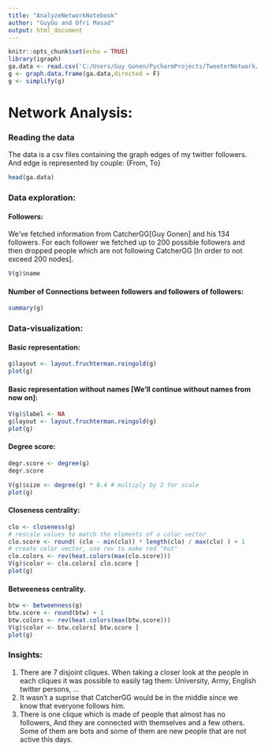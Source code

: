 ```yaml
---
title: "AnalyzeNetworkNotebook"
author: "GuyGo and Ofri Masad"
output: html_document
---
```


```r
knitr::opts_chunk$set(echo = TRUE)
library(igraph)
ga.data <- read.csv('C:/Users/Guy Gonen/PycharmProjects/TweeterNetwork/edges_no_duplicates.csv', header = T)
g <- graph.data.frame(ga.data,directed = F)
g <- simplify(g)
```


# Network Analysis:
### Reading the data
The data is a csv files containing the graph edges of my twitter followers.
And edge is represented by couple: {From, To}
```r
head(ga.data)
```
### Data exploration:
#### Followers:
We've fetched information from CatcherGG[Guy Gonen] and his 134 followers.
For each follower we fetched up to 200 possible followers and then dropped people which are not following CatcherGG [In order to not exceed 200 nodes].
```r
V(g)$name
```
#### Number of Connections between followers and followers of followers:
```r
summary(g)
```

### Data-visualization:
#### Basic representation:
```r
g$layout <- layout.fruchterman.reingold(g)
plot(g)
```
#### Basic representation without names [We'll continue without names from now on]:
```r
V(g)$label <- NA 
g$layout <- layout.fruchterman.reingold(g)
plot(g)
```

#### Degree score:
```r
degr.score <- degree(g)
degr.score

V(g)$size <- degree(g) * 0.4 # multiply by 2 for scale 
plot(g)
```

#### Closeness centrality:
```r
clo <- closeness(g) 
# rescale values to match the elements of a color vector 
clo.score <- round( (clo - min(clo)) * length(clo) / max(clo) ) + 1 
# create color vector, use rev to make red "hot" 
clo.colors <- rev(heat.colors(max(clo.score))) 
V(g)$color <- clo.colors[ clo.score ] 
plot(g)
```

#### Betweeness centrality.
```r
btw <- betweenness(g) 
btw.score <- round(btw) + 1 
btw.colors <- rev(heat.colors(max(btw.score))) 
V(g)$color <- btw.colors[ btw.score ] 
plot(g)
```

### Insights:
1. There are 7 disjoint cliques. When taking a closer look at the people in each cliques it was possible to easily tag them: University, Army, English twitter persons, ...
2. It wasn't a suprise that CatcherGG would be in the middle since we know that everyone follows him.
3. There is one clique which is made of people that almost has no followers, And they are connected with themselves and a few others. Some of them are bots and some of them are new people that are not active this days.
